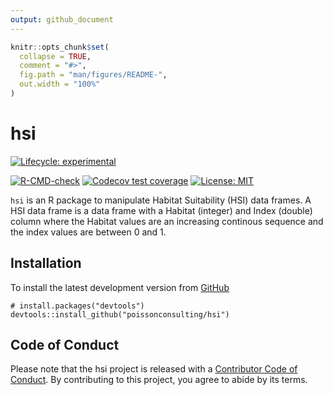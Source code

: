 ```yaml
---
output: github_document
---
```


<!-- README.md is generated from README.Rmd. Please edit that file -->

```r
knitr::opts_chunk$set(
  collapse = TRUE,
  comment = "#>",
  fig.path = "man/figures/README-",
  out.width = "100%"
)
```

# hsi
  <!-- badges: start -->
[![Lifecycle: experimental](https://img.shields.io/badge/lifecycle-experimental-orange.svg)](https://lifecycle.r-lib.org/articles/stages.html#experimental)

[![R-CMD-check](https://github.com/poissonconsulting/hsi/actions/workflows/R-CMD-check.yaml/badge.svg)](https://github.com/poissonconsulting/hsi/actions/workflows/R-CMD-check.yaml)
[![Codecov test coverage](https://codecov.io/gh/poissonconsulting/hsi/graph/badge.svg)](https://app.codecov.io/gh/poissonconsulting/hsi)
[![License: MIT](https://img.shields.io/badge/License-MIT-green.svg)](https://opensource.org/license/mit/)
  <!-- badges: end -->

`hsi` is an R package to manipulate Habitat Suitability (HSI) data frames.
A HSI data frame is a data frame with a Habitat (integer) and Index (double) column where the Habitat values are an increasing continous sequence and the index values are between 0 and 1.

## Installation

To install the latest development version from [GitHub](https://github.com/poissonconsulting/hsi)
```
# install.packages("devtools")
devtools::install_github("poissonconsulting/hsi")
```

## Code of Conduct

Please note that the hsi project is released with a [Contributor Code of Conduct](https://contributor-covenant.org/version/2/0/CODE_OF_CONDUCT.html). By contributing to this project, you agree to abide by its terms.

